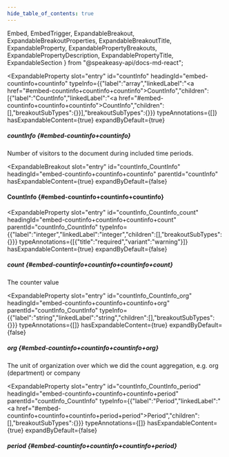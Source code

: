 ```yaml
---
hide_table_of_contents: true
---
```

  Embed,
  EmbedTrigger,
  ExpandableBreakout,
  ExpandableBreakoutProperties,
  ExpandableBreakoutTitle,
  ExpandableProperty,
  ExpandablePropertyBreakouts,
  ExpandablePropertyDescription,
  ExpandablePropertyTitle,
  ExpandableSection
} from "@speakeasy-api/docs-md-react";

<ExpandableSection>

<ExpandableProperty
  slot="entry"
  id="countInfo"
  headingId="embed-countinfo+countinfo"
  typeInfo={{"label":"array","linkedLabel":"<a href=\"#embed-countinfo+countinfo+countinfo\">CountInfo</a>","children":[{"label":"CountInfo","linkedLabel":"<a href=\"#embed-countinfo+countinfo+countinfo\">CountInfo</a>","children":[],"breakoutSubTypes":{}}],"breakoutSubTypes":{}}}
  typeAnnotations={[]}
  hasExpandableContent={true}
  expandByDefault={true}
>

<ExpandablePropertyTitle slot="title">

##### countInfo \{#embed-countinfo+countinfo\}

</ExpandablePropertyTitle>

<ExpandablePropertyDescription slot="description">

Number of visitors to the document during included time periods.

</ExpandablePropertyDescription>

<ExpandablePropertyBreakouts slot="breakouts">

<ExpandableBreakout
  slot="entry"
  id="countInfo_CountInfo"
  headingId="embed-countinfo+countinfo+countinfo"
  parentId="countInfo"
  hasExpandableContent={true}
  expandByDefault={false}
>

<ExpandableBreakoutTitle slot="title">

#### CountInfo \{#embed-countinfo+countinfo+countinfo\}

</ExpandableBreakoutTitle>

<ExpandableBreakoutProperties slot="properties">

<ExpandableProperty
  slot="entry"
  id="countInfo_CountInfo_count"
  headingId="embed-countinfo+countinfo+countinfo+count"
  parentId="countInfo_CountInfo"
  typeInfo={{"label":"integer","linkedLabel":"integer","children":[],"breakoutSubTypes":{}}}
  typeAnnotations={[{"title":"required","variant":"warning"}]}
  hasExpandableContent={true}
  expandByDefault={false}
>

<ExpandablePropertyTitle slot="title">

##### count \{#embed-countinfo+countinfo+countinfo+count\}

</ExpandablePropertyTitle>

<ExpandablePropertyDescription slot="description">

The counter value

</ExpandablePropertyDescription>

</ExpandableProperty>

<ExpandableProperty
  slot="entry"
  id="countInfo_CountInfo_org"
  headingId="embed-countinfo+countinfo+countinfo+org"
  parentId="countInfo_CountInfo"
  typeInfo={{"label":"string","linkedLabel":"string","children":[],"breakoutSubTypes":{}}}
  typeAnnotations={[]}
  hasExpandableContent={true}
  expandByDefault={false}
>

<ExpandablePropertyTitle slot="title">

##### org \{#embed-countinfo+countinfo+countinfo+org\}

</ExpandablePropertyTitle>

<ExpandablePropertyDescription slot="description">

The unit of organization over which we did the count aggregation, e.g. org (department) or company

</ExpandablePropertyDescription>

</ExpandableProperty>

<ExpandableProperty
  slot="entry"
  id="countInfo_CountInfo_period"
  headingId="embed-countinfo+countinfo+countinfo+period"
  parentId="countInfo_CountInfo"
  typeInfo={{"label":"Period","linkedLabel":"<a href=\"#embed-countinfo+countinfo+countinfo+period+period\">Period</a>","children":[],"breakoutSubTypes":{}}}
  typeAnnotations={[]}
  hasExpandableContent={true}
  expandByDefault={false}
>

<ExpandablePropertyTitle slot="title">

##### period \{#embed-countinfo+countinfo+countinfo+period\}

</ExpandablePropertyTitle>

<ExpandablePropertyBreakouts slot="breakouts">

<Embed slot="embed">

<EmbedTrigger slot="trigger" embedTitle="period" triggerText="View period details">

<Embedperiod />

</EmbedTrigger>

</Embed>

</ExpandablePropertyBreakouts>

</ExpandableProperty>

</ExpandableBreakoutProperties>

</ExpandableBreakout>

</ExpandablePropertyBreakouts>

</ExpandableProperty>

</ExpandableSection>